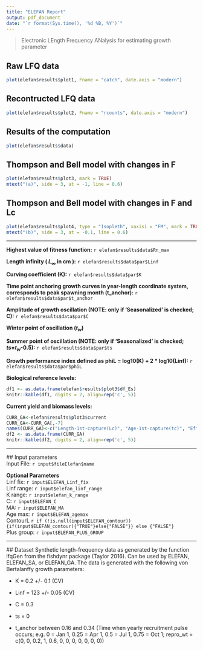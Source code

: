 ```yaml
---
title: "ELEFAN Report"
output: pdf_document
date: "`r format(Sys.time(), '%d %B, %Y')`"
---
```


> Electronic LEngth Frequency ANalysis for estimating growth parameter

## Raw LFQ data
```r
plot(elefan$results$plot1, Fname = "catch", date.axis = "modern")
```

## Recontructed LFQ data
```r
plot(elefan$results$plot2, Fname = "rcounts", date.axis = "modern")
```

## Results of the computation

```r
plot(elefan$results$data)
```

## Thompson and Bell model with changes in F
```r
plot(elefan$results$plot3, mark = TRUE)
mtext("(a)", side = 3, at = -1, line = 0.6)
```

## Thompson and Bell model with changes in F and Lc
```r
plot(elefan$results$plot4, type = "Isopleth", xaxis1 = "FM", mark = TRUE, contour = 6)
mtext("(b)", side = 3, at = -0.1, line = 0.6)
```


******


**Highest value of fitness function:** `r elefan$results$data$Rn_max`

**Length infinity ( $L_\infty$ in cm ):** `r elefan$results$data$par$Linf`

**Curving coefficient (K):** `r elefan$results$data$par$K`

**Time point anchoring growth curves in year-length coordinate system, corresponds to peak spawning month (t_anchor):** `r elefan$results$data$par$t_anchor`

**Amplitude of growth oscillation (NOTE: only if 'Seasonalized' is checked; C):** `r elefan$results$data$par$C`

**Winter point of oscillation ($t_w$)**

**Summer point of oscillation (NOTE: only if 'Seasonalized' is checked; $ts$=$t_w$-0.5):** `r elefan$results$data$par$ts`

**Growth performance index defined as phiL = log10(K) + 2 * log10(Linf):** `r elefan$results$data$par$phiL`

**Biological reference levels:**
```r
df1 <- as.data.frame(elefan$results$plot3$df_Es)
knitr::kable(df1, digits = 2, align=rep('c', 5))
```

**Current yield and biomass levels:**
```r
CURR_GA<-elefan$results$plot3$current
CURR_GA<-CURR_GA[,-7]
names(CURR_GA)<-c("Length-1st-capture(Lc)", "Age-1st-capture(tc)", "Effort","Fishing mortality", "Catch", "Yield", "Biomass")
df2 <- as.data.frame(CURR_GA)
knitr::kable(df2, digits = 2, align=rep('c', 5))
```

******
  ## Input parameters  
  Input File: `r input$fileElefan$name`  
<!-- Seasonalized: `r input$ELEFAN_SA_seasonalised`   -->

**Optional Parameters**  
  Linf fix: `r input$ELEFAN_Linf_fix`  
Linf range: `r input$elefan_linf_range`  
K range: `r input$elefan_k_range`  
C: `r input$ELEFAN_C`  
MA: `r input$ELEFAN_MA`  
Age max: `r input$ELEFAN_agemax`  
ContourL `r if (!is.null(input$ELEFAN_contour)){if(input$ELEFAN_contour){"TRUE"}else{"FALSE"}} else {"FALSE"}`  
<!-- sqrt: `r if (!is.null(input$ELEFAN_GA_addl.sqrt)){if(input$ELEFAN_GA_addl.sqrt){"TRUE"}else{"FALSE"}} else {"FALSE"}`   -->
Plus group: `r input$ELEFAN_PLUS_GROUP`  

******
  ## Dataset
  Synthetic length-frequency data as generated by the function lfqGen from the fishdynr package (Taylor 2016). Can be used by ELEFAN, ELEFAN_SA, or ELEFAN_GA. The data is generated with the following von Bertalanffy growth parameters:
  
  * K = 0.2 +/- 0.1 (CV)

* Linf = 123 +/- 0.05 (CV)

* C = 0.3

* ts = 0

* t_anchor between 0.16 and 0.34 (Time when yearly recruitment pulse occurs; e.g. 0 = Jan 1, 0.25 = Apr 1, 0.5 = Jul 1, 0.75 = Oct 1; repro_wt = c(0, 0, 0.2, 1, 0.6, 0, 0, 0, 0, 0, 0, 0))